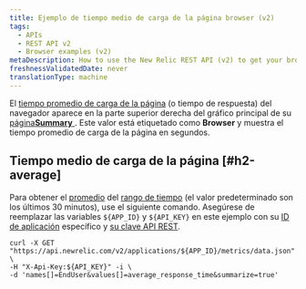 ```yaml
---
title: Ejemplo de tiempo medio de carga de la página browser (v2)
tags:
  - APIs
  - REST API v2
  - Browser examples (v2)
metaDescription: How to use the New Relic REST API (v2) to get your browser average page load time.
freshnessValidatedDate: never
translationType: machine
---
```


El [tiempo promedio de carga de la página](/docs/browser/new-relic-browser/page-load-timing-resources/page-load-timing-process) (o tiempo de respuesta) del navegador aparece en la parte superior derecha del gráfico principal de su [página<DNT>**Summary**</DNT> ](/docs/browser/new-relic-browser/getting-started/browser-overview-website-performance-glance#viewing). Este valor está etiquetado como <DNT>**Browser**</DNT> y muestra el tiempo promedio de carga de la página en segundos.

## Tiempo medio de carga de la página [#h2-average]

Para obtener el [promedio](/docs/apm/apis/requirements/calculating-average-metric-values-summarize) del [rango de tiempo](/docs/apm/apis/requirements/specifying-time-range-api-v2) (el valor predeterminado son los últimos 30 minutos), use el siguiente comando. Asegúrese de reemplazar las variables `${APP_ID}` y `${API_KEY}` en este ejemplo con su [ID de aplicación](/docs/apm/apis/requirements/identification-code) específico y [su clave API REST](/docs/apis/rest-api-v2/requirements/rest-api-key#viewing).

```
curl -X GET "https://api.newrelic.com/v2/applications/${APP_ID}/metrics/data.json" \ 
-H "X-Api-Key:${API_KEY}" -i \ 
-d 'names[]=EndUser&values[]=average_response_time&summarize=true'
```
